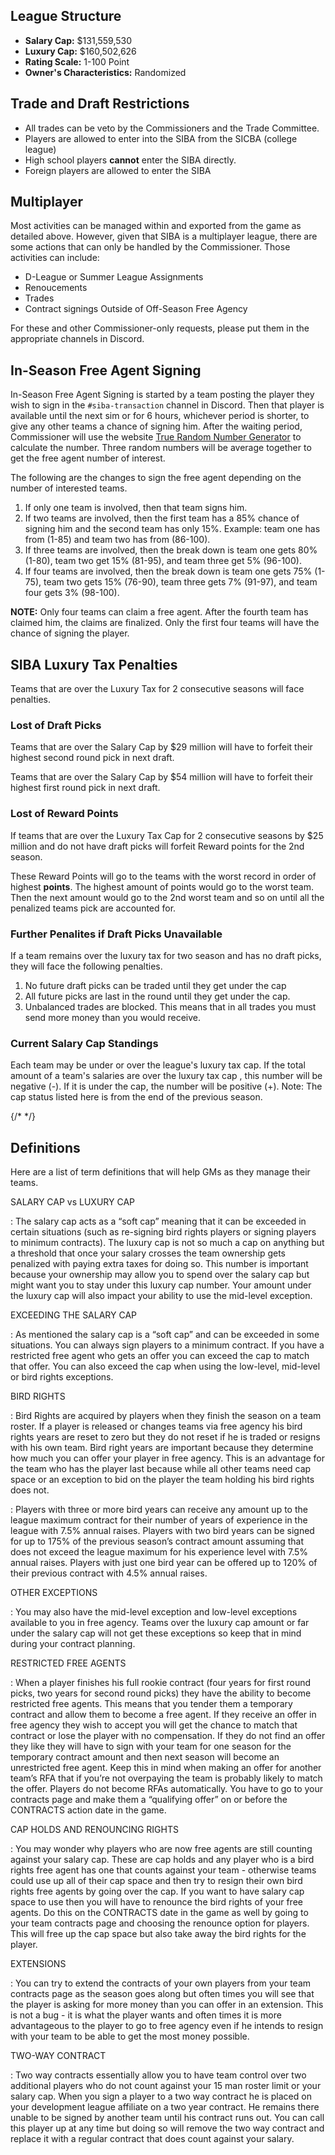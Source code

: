 
<Layout title="SIBA Rules">

<RulesIntro league="pro" slot="intro" />

<EventCalendar league="pro" slot="calendar" />

## League Structure

- **Salary Cap:** \$131,559,530
- **Luxury Cap:** \$160,502,626
- **Rating Scale:** 1-100 Point
- **Owner's Characteristics:** Randomized

## Trade and Draft Restrictions

- All trades can be veto by the Commissioners and the Trade Committee.
- Players are allowed to enter into the SIBA from the SICBA (college league)
- High school players **cannot** enter the SIBA directly.
- Foreign players are allowed to enter the SIBA

## Multiplayer

Most activities can be managed within and exported from the game as detailed above. However, given that SIBA is a multiplayer league, there are some actions that can only be handled by the Commissioner. Those activities can include:

- D-League or Summer League Assignments
- Renoucements
- Trades
- Contract signings Outside of Off-Season Free Agency

For these and other Commissioner-only requests, please put them in the appropriate channels in Discord.

## In-Season Free Agent Signing

In-Season Free Agent Signing is started by a team posting the player they wish to sign in the `#siba-transaction` channel in Discord. Then that player is available until the next sim or for 6 hours, whichever period is shorter, to give any other teams a chance of signing him. After the waiting period, Commissioner will use the website [True Random Number Generator](http://www.random.org/) to calculate the number. Three random numbers will be average together to get the free agent number of interest.

The following are the changes to sign the free agent depending on the number of interested teams.

1. If only one team is involved, then that team signs him.
2. If two teams are involved, then the first team has a 85% chance of signing him and the second team has only 15%. Example: team one has from (1-85) and team two has from (86-100).
3. If three teams are involved, then the break down is team one gets 80% (1-80), team two get 15% (81-95), and team three get 5% (96-100).
4. If four teams are involved, then the break down is team one gets 75% (1-75), team two gets 15% (76-90), team three gets 7% (91-97), and team four gets 3% (98-100).

**NOTE:** Only four teams can claim a free agent. After the fourth team has
claimed him, the claims are finalized. Only the first four teams will
have the chance of signing the player.

## SIBA Luxury Tax Penalties

Teams that are over the Luxury Tax for 2 consecutive seasons will face penalties.

### Lost of Draft Picks

Teams that are over the Salary Cap by $29 million will have to forfeit their highest second round pick in next draft.

Teams that are over the Salary Cap by $54 million will have to forfeit their highest first round pick in next draft.

### Lost of Reward Points

If teams that are over the Luxury Tax Cap for 2 consecutive seasons by $25 million and do not have draft picks will forfeit Reward points for the 2nd season.

These Reward Points will go to the teams with the worst record in order of highest **points**. The highest amount of points would go to the worst team. Then the next amount would go to the 2nd worst team and so on until all the penalized teams pick are accounted for.

### Further Penalites if Draft Picks Unavailable

If a team remains over the luxury tax for two season and has no draft picks, they will face the following penalties.

1. No future draft picks can be traded until they get under the cap
2. All future picks are last in the round until they get under the cap.
3. Unbalanced trades are blocked. This means that in all trades you must send more money than you would receive.

### Current Salary Cap Standings

Each team may be under or over the league's luxury tax cap. If the total amount of a team's salaries are over the luxury tax cap , this number will be negative (-). If it is under the cap, the number will be positive (+). Note: The cap status listed here is from the end of the previous season.

{/* <MemberLuxuryCap /> */}

## Definitions

Here are a list of term definitions that will help GMs as they manage their teams.

SALARY CAP vs LUXURY CAP

: The salary cap acts as a “soft cap” meaning that it can be exceeded in
certain situations (such as re-signing bird rights players or signing
players to minimum contracts). The luxury cap is not so much a cap on
anything but a threshold that once your salary crosses the team
ownership gets penalized with paying extra taxes for doing so. This
number is important because your ownership may allow you to spend over
the salary cap but might want you to stay under this luxury cap number.
Your amount under the luxury cap will also impact your ability to use
the mid-level exception.

EXCEEDING THE SALARY CAP

: As mentioned the salary cap is a “soft cap” and can be exceeded
in some situations. You can always sign players to a minimum contract.
If you have a restricted free agent who gets an offer you can exceed the
cap to match that offer. You can also exceed the cap when using the
low-level, mid-level or bird rights exceptions.

BIRD RIGHTS

: Bird Rights are acquired by players when they finish the season
on a team roster. If a player is released or changes teams via free
agency his bird rights years are reset to zero but they do not reset if
he is traded or resigns with his own team. Bird right years are
important because they determine how much you can offer your player in
free agency. This is an advantage for the team who has the player last
because while all other teams need cap space or an exception to bid on
the player the team holding his bird rights does not.

: Players with three or more bird years can receive any amount up to the
league maximum contract for their number of years of experience in the
league with 7.5% annual raises. Players with two bird years can be
signed for up to 175% of the previous season’s contract amount assuming
that does not exceed the league maximum for his experience level with
7.5% annual raises. Players with just one bird year can be offered up to
120% of their previous contract with 4.5% annual raises.

OTHER EXCEPTIONS

: You may also have the mid-level exception and low-level exceptions
available to you in free agency. Teams over the luxury cap amount or far
under the salary cap will not get these exceptions so keep that in mind
during your contract planning.

RESTRICTED FREE AGENTS

: When a player finishes his full rookie contract (four years for first
round picks, two years for second round picks) they have the ability to
become restricted free agents. This means that you tender them a
temporary contract and allow them to become a free agent. If they
receive an offer in free agency they wish to accept you will get the
chance to match that contract or lose the player with no compensation.
If they do not find an offer they like they will have to sign with your
team for one season for the temporary contract amount and then next
season will become an unrestricted free agent. Keep this in mind when
making an offer for another team’s RFA that if you’re not overpaying the
team is probably likely to match the offer. Players do not become RFAs
automatically. You have to go to your contracts page and make them a
“qualifying offer” on or before the CONTRACTS action date in the game.

CAP HOLDS AND RENOUNCING RIGHTS

: You may wonder why players who are now free agents are still
counting against your salary cap. These are cap holds and any player who
is a bird rights free agent has one that counts against your team -
otherwise teams could use up all of their cap space and then try to
resign their own bird rights free agents by going over the cap. If you
want to have salary cap space to use then you will have to renounce the
bird rights of your free agents. Do this on the CONTRACTS date in the
game as well by going to your team contracts page and choosing the
renounce option for players. This will free up the cap space but also
take away the bird rights for the player.

EXTENSIONS

: You can try to extend the contracts of your own players from your
team contracts page as the season goes along but often times you will
see that the player is asking for more money than you can offer in an
extension. This is not a bug - it is what the player wants and often
times it is more advantageous to the player to go to free agency even if
he intends to resign with your team to be able to get the most money
possible.

TWO-WAY CONTRACT

: Two way contracts essentially allow you to have
team control over two additional players who do not count against your
15 man roster limit or your salary cap. When you sign a player to a two
way contract he is placed on your development league affiliate on a two
year contract. He remains there unable to be signed by another team
until his contract runs out. You can call this player up at any time but
doing so will remove the two way contract and replace it with a regular
contract that does count against your salary.

</Layout>
